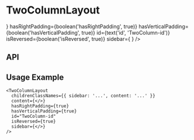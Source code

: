 
<Meta
  title="Components/TwoColumnLayout"
  component={TwoColumnLayout}
  decorators={[withKnobs]}
/>

# TwoColumnLayout

<Preview>
  <Story name="Base component">
    <TwoColumnLayout
      childrenClassNames={{ sidebar: 'sidebar', content: 'content' }}
      content={
        <>
          <BodyCopy
            copy="Parsley Seed Cream. [The Paris Review](http://theparisreview.org) Intensely soothing, nourishing and hydrating, this elegant formulation contains a potent blend of botanicals that offer fortification of the highest order against free radicals."
            heading="Heading hasRightPadding isReversed Content Column nourishing and hydrating"
            id="Anti-Oxidant"
          />
          <TwoColumnList
            leftColumn={TwoColumnListFixture.leftColumn}
            rightColumn={TwoColumnListFixture.rightColumn}
          />
        </>
      }
      hasRightPadding={boolean('hasRightPadding', true)}
      hasVerticalPadding={boolean('hasVerticalPadding', true)}
      id={text('id', 'TwoColumn-id')}
      isReversed={boolean('isReversed', true)}
      sidebar={
        <BodyCopy
          copy="Parsley Seed Cream. [The Paris Review](http://theparisreview.org) Intensely soothing, nourishing and hydrating, this elegant formulation contains a potent blend of botanicals that offer fortification of the highest order against free radicals."
          cta={{
            id: 'button-id',
            text: 'Read more',
            url: 'http://aesop.com',
            openInANewWindow: true,
            style: 'Internal Button Link',
          }}
          eyebrow="Recommended Nearby"
          hasSerifFontHeading={true}
          heading="Heading hasRightPadding isReversed Sidebar Column"
          id="Anti-Oxidant"
          subHeading="Active Nutrients"
        />
      }
    />
  </Story>
</Preview>

## API

<Props of={TwoColumnLayout} />

## Usage Example

```
<TwoColumnLayout
  childrenClassNames={{ sidebar: '...', content: '...' }}
  content={</>}
  hasRightPadding={true}
  hasVerticalPadding={true}
  id="TwoColumn-id"
  isReversed={true}
  sidebar={</>}
/>
```

